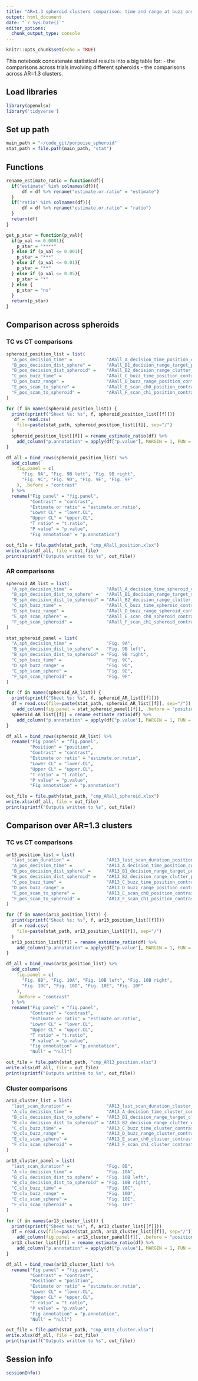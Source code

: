 ```yaml
---
title: "AR=1.3 spheroid clusters comparison: time and range at buzz onset"
output: html_document
date: "`r Sys.Date()`"
editor_options:
  chunk_output_type: console
---
```


```r
knitr::opts_chunk$set(echo = TRUE)
```

This notebook concatenate statistical results into a big table for:
- the comparisons across trials involving different spheroids
- the comparisons across AR=1.3 clusters.



## Load libraries
```r
library(openxlsx)
library('tidyverse')
```


## Set up path
```r
main_path = "~/code_git/porpoise_spheroid"
stat_path = file.path(main_path, "stat")
```


## Functions
```r
rename_estimate_ratio = function(df){
  if("estimate" %in% colnames(df)){
      df = df %>% rename("estimate.or.ratio" = "estimate")
  }
  if("ratio" %in% colnames(df)){
      df = df %>% rename("estimate.or.ratio" = "ratio")
  }
  return(df)
}
```

```r
get_p_star = function(p_val){
  if(p_val <= 0.0001){
    p_star = "****"
  } else if (p_val <= 0.001){
    p_star = "***"
  } else if (p_val <= 0.01){
    p_star = "**"
  } else if (p_val <= 0.05){
    p_star = "*"
  } else {
    p_star = "ns"
  }
  return(p_star)
}
```


## Comparison across spheroids

### TC vs CT comparisons
```r
spheroid_position_list = list(
  "A_pos_decision_time" =             "ARall_A_decision_time_position_contrast.csv",
  "B_pos_decision_dist_sphere" =      "ARall_B1_decision_range_target_position_contrast.csv",
  "B_pos_decision_dist_spheroid" =    "ARall_B2_decision_range_clutter_position_contrast.csv",
  "C_pos_buzz_time" =                 "ARall_C_buzz_time_position_contrast.csv",
  "D_pos_buzz_range" =                "ARall_D_buzz_range_position_contrast.csv",
  "E_pos_scan_to_sphere" =            "ARall_E_scan_ch0_position_contrast.csv",
  "F_pos_scan_to_spheroid" =          "ARall_F_scan_ch1_position_contrast.csv"
)
```

```r
for (f in names(spheroid_position_list)) {
  print(sprintf("Sheet %s: %s", f, spheroid_position_list[[f]]))
   df = read.csv(
    file=paste(stat_path, spheroid_position_list[[f]], sep="/")
  )
  spheroid_position_list[[f]] = rename_estimate_ratio(df) %>%
    add_column("p.annotation" = apply(df["p.value"], MARGIN = 1, FUN = get_p_star))
}

df_all = bind_rows(spheroid_position_list) %>%
  add_column(
    fig.panel = c(
      "Fig. 9A", "Fig. 9B left", "Fig. 9B right",
      "Fig. 9C", "Fig. 9D", "Fig. 9E", "Fig. 9F"
    ), .before = "contrast"
  ) %>%
  rename("Fig panel" = "fig.panel",
         "Contrast" = "contrast",
         "Estimate or ratio" = "estimate.or.ratio",
         "Lower CL" = "lower.CL",
         "Upper CL" = "upper.CL",
         "T ratio" = "t.ratio",
         "P value" = "p.value",
         "Fig annotation" = "p.annotation")

out_file = file.path(stat_path, "cmp_ARall_position.xlsx")
write.xlsx(df_all, file = out_file)
print(sprintf("Outputs written to %s", out_file))
```


### AR comparisons
```r
spheroid_AR_list = list(
  "A_sph_decision_time" =             "ARall_A_decision_time_spheroid_contrast.csv",
  "B_sph_decision_dist_to_sphere" =   "ARall_B1_decision_range_target_spheroid_contrast.csv",
  "B_sph_decision_dist_to_spheroid" = "ARall_B2_decision_range_clutter_spheroid_contrast.csv",
  "C_sph_buzz_time" =                 "ARall_C_buzz_time_spheroid_contrast.csv",
  "D_sph_buzz_range" =                "ARall_D_buzz_range_spheroid_contrast.csv",
  "E_sph_scan_sphere" =               "ARall_E_scan_ch0_spheroid_contrast.csv",
  "F_sph_scan_spheroid" =             "ARall_F_scan_ch1_spheroid_contrast.csv"
)
```

```r
stat_spheroid_panel = list(
  "A_sph_decision_time" =             "Fig. 9A",
  "B_sph_decision_dist_to_sphere" =   "Fig. 9B left",
  "B_sph_decision_dist_to_spheroid" = "Fig. 9B right",
  "C_sph_buzz_time" =                 "Fig. 9C",
  "D_sph_buzz_range" =                "Fig. 9D",
  "E_sph_scan_sphere" =               "Fig. 9E",
  "F_sph_scan_spheroid" =             "Fig. 9F"
)
```

```r
for (f in names(spheroid_AR_list)) {
  print(sprintf("Sheet %s: %s", f, spheroid_AR_list[[f]]))
  df = read.csv(file=paste(stat_path, spheroid_AR_list[[f]], sep="/")) %>%
    add_column(fig.panel = stat_spheroid_panel[[f]], .before = "position")
  spheroid_AR_list[[f]] = rename_estimate_ratio(df) %>%
    add_column("p.annotation" = apply(df["p.value"], MARGIN = 1, FUN = get_p_star))
}

df_all = bind_rows(spheroid_AR_list) %>%
  rename("Fig panel" = "fig.panel",
         "Position" = "position",
         "Contrast" = "contrast",
         "Estimate or ratio" = "estimate.or.ratio",
         "Lower CL" = "lower.CL",
         "Upper CL" = "upper.CL",
         "T ratio" = "t.ratio",
         "P value" = "p.value",
         "Fig annotation" = "p.annotation")

out_file = file.path(stat_path, "cmp_ARall_spheroid.xlsx")
write.xlsx(df_all, file = out_file)
print(sprintf("Outputs written to %s", out_file))
```


## Comparison over AR=1.3 clusters

### TC vs CT comparisons
```r
ar13_position_list = list(
  "last_scan_duration" =              "AR13_last_scan_duration_position_contrast.csv",
  "A_pos_decision_time" =             "AR13_A_decision_time_position_contrast.csv",
  "B_pos_decision_dist_sphere" =      "AR13_B1_decision_range_target_position_contrast.csv",
  "B_pos_decision_dist_spheroid" =    "AR13_B2_decision_range_clutter_position_contrast.csv",
  "C_pos_buzz_time" =                 "AR13_C_buzz_time_position_contrast.csv",
  "D_pos_buzz_range" =                "AR13_D_buzz_range_position_contrast.csv",
  "E_pos_scan_to_sphere" =            "AR13_E_scan_ch0_position_contrast.csv",
  "F_pos_scan_to_spheroid" =          "AR13_F_scan_ch1_position_contrast.csv"
)
```

```r
for (f in names(ar13_position_list)) {
  print(sprintf("Sheet %s: %s", f, ar13_position_list[[f]]))
  df = read.csv(
    file=paste(stat_path, ar13_position_list[[f]], sep="/")
  )
  ar13_position_list[[f]] = rename_estimate_ratio(df) %>%
    add_column("p.annotation" = apply(df["p.value"], MARGIN = 1, FUN = get_p_star))
}

df_all = bind_rows(ar13_position_list) %>%
  add_column(
    fig.panel = c(
      "Fig. 8B", "Fig. 10A", "Fig. 10B left", "Fig. 10B right",
      "Fig. 10C", "Fig. 10D", "Fig. 10E", "Fig. 10F"
    ),
    .before = "contrast"
  ) %>%
  rename("Fig panel" = "fig.panel",
         "Contrast" = "contrast",
         "Estimate or ratio" = "estimate.or.ratio",
         "Lower CL" = "lower.CL",
         "Upper CL" = "upper.CL",
         "T ratio" = "t.ratio",
         "P value" = "p.value",
         "Fig annotation" = "p.annotation",
         "Null" = "null")

out_file = file.path(stat_path, "cmp_AR13_position.xlsx")
write.xlsx(df_all, file = out_file)
print(sprintf("Outputs written to %s", out_file))
```


### Cluster comparisons
```r
ar13_cluster_list = list(
  "last_scan_duration" =              "AR13_last_scan_duration_cluster_contrast.csv",
  "A_clu_decision_time" =             "AR13_A_decision_time_cluster_contrast.csv",
  "B_clu_decision_dist_to_sphere" =   "AR13_B1_decision_range_target_cluster_contrast.csv",
  "B_clu_decision_dist_to_spheroid" = "AR13_B2_decision_range_clutter_cluster_contrast.csv",
  "C_clu_buzz_time" =                 "AR13_C_buzz_time_cluster_contrast.csv",
  "D_clu_buzz_range" =                "AR13_D_buzz_range_cluster_contrast.csv",
  "E_clu_scan_sphere" =               "AR13_E_scan_ch0_cluster_contrast.csv",
  "F_clu_scan_spheroid" =             "AR13_F_scan_ch1_cluster_contrast.csv"
)
```

```r
ar13_cluster_panel = list(
  "last_scan_duration" =              "Fig. 8B",
  "A_clu_decision_time" =             "Fig. 10A",
  "B_clu_decision_dist_to_sphere" =   "Fig. 10B left",
  "B_clu_decision_dist_to_spheroid" = "Fig. 10B right",
  "C_clu_buzz_time" =                 "Fig. 10C",
  "D_clu_buzz_range" =                "Fig. 10D",
  "E_clu_scan_sphere" =               "Fig. 10E",
  "F_clu_scan_spheroid" =             "Fig. 10F"
)
```

```r
for (f in names(ar13_cluster_list)) {
  print(sprintf("Sheet %s: %s", f, ar13_cluster_list[[f]]))
  df = read.csv(file=paste(stat_path, ar13_cluster_list[[f]], sep="/")) %>%
    add_column(fig.panel = ar13_cluster_panel[[f]], .before = "position")
  ar13_cluster_list[[f]] = rename_estimate_ratio(df) %>%
    add_column("p.annotation" = apply(df["p.value"], MARGIN = 1, FUN = get_p_star))
}

df_all = bind_rows(ar13_cluster_list) %>%
  rename("Fig panel" = "fig.panel",
         "Contrast" = "contrast",
         "Position" = "position",
         "Estimate or ratio" = "estimate.or.ratio",
         "Lower CL" = "lower.CL",
         "Upper CL" = "upper.CL",
         "T ratio" = "t.ratio",
         "P value" = "p.value",
         "Fig annotation" = "p.annotation",
         "Null" = "null")

out_file = file.path(stat_path, "cmp_AR13_cluster.xlsx")
write.xlsx(df_all, file = out_file)
print(sprintf("Outputs written to %s", out_file))
```


## Session info
```r
sessionInfo()
```
